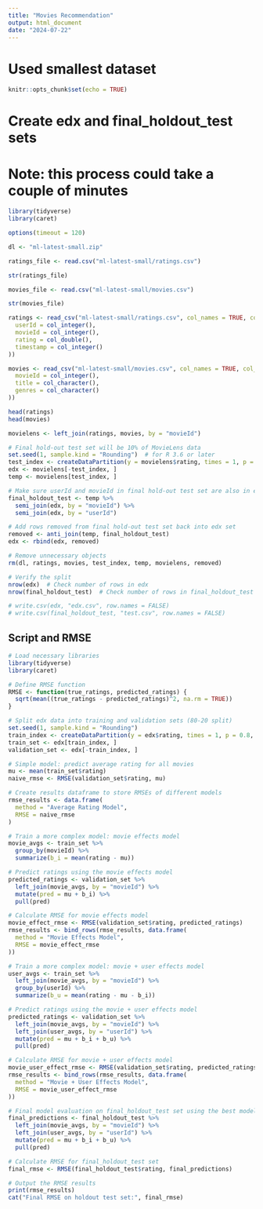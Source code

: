 ---
title: "Movies Recommendation"
output: html_document
date: "2024-07-22"
---

# Used smallest dataset

```{r setup, include=FALSE}
knitr::opts_chunk$set(echo = TRUE)
```

##########################################################
# Create edx and final_holdout_test sets 
##########################################################

# Note: this process could take a couple of minutes

```{r}
library(tidyverse)
library(caret)
```



```{r}
options(timeout = 120)
```

```{r}
dl <- "ml-latest-small.zip"
```

```{r}
ratings_file <- read.csv("ml-latest-small/ratings.csv")
```


```{r}
str(ratings_file)
```



```{r}
movies_file <- read.csv("ml-latest-small/movies.csv")
```


```{r}
str(movies_file)
```




```{r}
ratings <- read_csv("ml-latest-small/ratings.csv", col_names = TRUE, col_types = cols(
  userId = col_integer(),
  movieId = col_integer(),
  rating = col_double(),
  timestamp = col_integer()
))
```


```{r}
movies <- read_csv("ml-latest-small/movies.csv", col_names = TRUE, col_types = cols(
  movieId = col_integer(),
  title = col_character(),
  genres = col_character()
))

```

```{r}
head(ratings)
head(movies)
```


```{r}
movielens <- left_join(ratings, movies, by = "movieId")
```






```{r}
# Final hold-out test set will be 10% of MovieLens data
set.seed(1, sample.kind = "Rounding")  # for R 3.6 or later
test_index <- createDataPartition(y = movielens$rating, times = 1, p = 0.1, list = FALSE)
edx <- movielens[-test_index, ]
temp <- movielens[test_index, ]
```


```{r}
# Make sure userId and movieId in final hold-out test set are also in edx set
final_holdout_test <- temp %>%
  semi_join(edx, by = "movieId") %>%
  semi_join(edx, by = "userId")
```


```{r}
# Add rows removed from final hold-out test set back into edx set
removed <- anti_join(temp, final_holdout_test)
edx <- rbind(edx, removed)
```
```{r}
# Remove unnecessary objects
rm(dl, ratings, movies, test_index, temp, movielens, removed)
```

```{r}
# Verify the split
nrow(edx)  # Check number of rows in edx
nrow(final_holdout_test)  # Check number of rows in final_holdout_test
```

```{r}
# write.csv(edx, "edx.csv", row.names = FALSE)
# write.csv(final_holdout_test, "test.csv", row.names = FALSE)
```


## Script and RMSE

```{r}
# Load necessary libraries
library(tidyverse)
library(caret)
```

```{r}

# Define RMSE function
RMSE <- function(true_ratings, predicted_ratings) {
  sqrt(mean((true_ratings - predicted_ratings)^2, na.rm = TRUE))
}

```

```{r}
# Split edx data into training and validation sets (80-20 split)
set.seed(1, sample.kind = "Rounding")
train_index <- createDataPartition(y = edx$rating, times = 1, p = 0.8, list = FALSE)
train_set <- edx[train_index, ]
validation_set <- edx[-train_index, ]
```

```{r}
# Simple model: predict average rating for all movies
mu <- mean(train_set$rating)
naive_rmse <- RMSE(validation_set$rating, mu)
```

```{r}
# Create results dataframe to store RMSEs of different models
rmse_results <- data.frame(
  method = "Average Rating Model",
  RMSE = naive_rmse
)

```

```{r}
# Train a more complex model: movie effects model
movie_avgs <- train_set %>%
  group_by(movieId) %>%
  summarize(b_i = mean(rating - mu))
```

```{r}
# Predict ratings using the movie effects model
predicted_ratings <- validation_set %>%
  left_join(movie_avgs, by = "movieId") %>%
  mutate(pred = mu + b_i) %>%
  pull(pred)
```

```{r}
# Calculate RMSE for movie effects model
movie_effect_rmse <- RMSE(validation_set$rating, predicted_ratings)
rmse_results <- bind_rows(rmse_results, data.frame(
  method = "Movie Effects Model",
  RMSE = movie_effect_rmse
))
```

```{r}
# Train a more complex model: movie + user effects model
user_avgs <- train_set %>%
  left_join(movie_avgs, by = "movieId") %>%
  group_by(userId) %>%
  summarize(b_u = mean(rating - mu - b_i))

# Predict ratings using the movie + user effects model
predicted_ratings <- validation_set %>%
  left_join(movie_avgs, by = "movieId") %>%
  left_join(user_avgs, by = "userId") %>%
  mutate(pred = mu + b_i + b_u) %>%
  pull(pred)

# Calculate RMSE for movie + user effects model
movie_user_effect_rmse <- RMSE(validation_set$rating, predicted_ratings)
rmse_results <- bind_rows(rmse_results, data.frame(
  method = "Movie + User Effects Model",
  RMSE = movie_user_effect_rmse
))

```

```{r}
# Final model evaluation on final_holdout_test set using the best model (Movie + User Effects Model)
final_predictions <- final_holdout_test %>%
  left_join(movie_avgs, by = "movieId") %>%
  left_join(user_avgs, by = "userId") %>%
  mutate(pred = mu + b_i + b_u) %>%
  pull(pred)
```

```{r}
# Calculate RMSE for final_holdout_test set
final_rmse <- RMSE(final_holdout_test$rating, final_predictions)

# Output the RMSE results
print(rmse_results)
cat("Final RMSE on holdout test set:", final_rmse)
```

